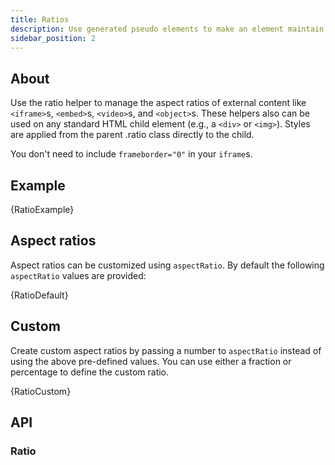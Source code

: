 ```yaml
---
title: Ratios
description: Use generated pseudo elements to make an element maintain the aspect ratio of your choosing. Perfect for responsively handling video or slideshow embeds based on the width of the parent.
sidebar_position: 2
---
```



## About

Use the ratio helper to manage the aspect ratios of external content like
`<iframe>`s, `<embed>`s, `<video>`s, and `<object>`s. These helpers also can be used on
any standard HTML child element (e.g., a `<div>` or `<img>`). Styles are applied from
the parent .ratio class directly to the child.

You don't need to include `frameborder="0"` in your `iframe`s.

## Example

<CodeBlock language="jsx" live>
  {RatioExample}
</CodeBlock>

## Aspect ratios

Aspect ratios can be customized using `aspectRatio`. By default the following `aspectRatio`
values are provided:

<CodeBlock language="jsx" live previewClassName="ratio-example">
  {RatioDefault}
</CodeBlock>

## Custom

Create custom aspect ratios by passing a number to `aspectRatio` instead of using the above
pre-defined values. You can use either a fraction or percentage to define the custom ratio.

<CodeBlock language="jsx" live previewClassName="ratio-example">
  {RatioCustom}
</CodeBlock>

## API

### Ratio

<PropsTable name="Ratio" />
